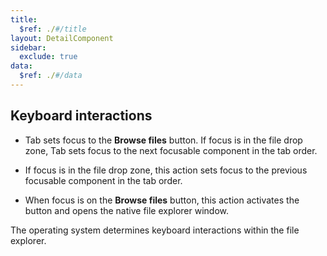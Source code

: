 ```yaml
---
title:
  $ref: ./#/title
layout: DetailComponent
sidebar:
  exclude: true
data:
  $ref: ./#/data
---
```


## Keyboard interactions

<KeyboardControls>

<KeyboardControl keyOrCombos="Tab">

- Tab sets focus to the **Browse files** button. If focus is in the file drop zone, Tab sets focus to the next focusable component in the tab order.

</KeyboardControl>
<KeyboardControl keyOrCombos="Shift + Tab">

- If focus is in the file drop zone, this action sets focus to the previous focusable component in the tab order.

</KeyboardControl>
<KeyboardControl keyOrCombos="Space / Enter">

- When focus is on the **Browse files** button, this action activates the button and opens the native file explorer window.

</KeyboardControl>
</KeyboardControls>

The operating system determines keyboard interactions within the file explorer.